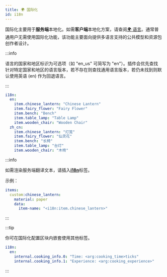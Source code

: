 ```yaml
---
title: 🌍 国际化
id: i18n
---
```


国际化主要用于**服务端**本地化。如需**客户端**本地化方案，请查阅[🌍 语言](lang.mdx)。通常普通用户无需使用国际化功能，该功能主要面向提供多语言支持的公共模型和资源包创作者设计。

:::info

语言的国家和地区标识为可选项（如 "en_us" 可简写为 "en"）。插件会优先查找针对特定国家和地区的语言版本，若不存在则查找通用语言版本，若仍未找到则默认使用英语 (en) 作为回退语言。

:::

```yaml
i18n:
  en:
    item.chinese_lantern: "Chinese Lantern"
    item.fairy_flower: "Fairy Flower"
    item.bench: "Bench"
    item.table_lamp: "Table Lamp"
    item.wooden_chair: "Wooden Chair"
  zh_cn:
    item.chinese_lantern: "灯笼"
    item.fairy_flower: "仙灵花"
    item.bench: "长椅"
    item.table_lamp: "台灯"
    item.wooden_chair: "木椅"
```

:::info

如需渲染服务端翻译文本，请插入[**i18n**](../reference/text_format.mdx#i18n_标识符_)标签。

示例：
```yml
items:
  custom:chinese_lantern:
    material: paper
    data:
      item-name: "<i18n:item.chinese_lantern>"
```
:::

:::tip

你可在国际化配置区块内嵌套使用其他标签。

```yaml
i18n:
  en:
    internal.cooking_info.0: "Time: <arg:cooking_time>ticks"
    internal.cooking_info.1: "Experience: <arg:cooking_experience>"
```

:::